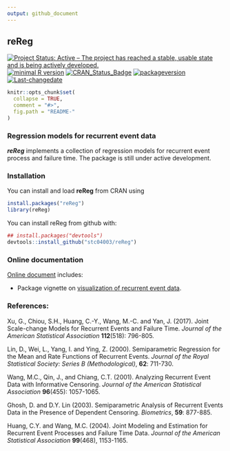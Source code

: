 ```yaml
---
output: github_document
---
```


## **reReg**

[![Project Status: Active – The project has reached a stable, usable state and is being actively developed.](http://www.repostatus.org/badges/latest/active.svg)](http://www.repostatus.org/#active)
[![minimal R version](https://img.shields.io/badge/R%3E%3D-3.4.0-6666ff.svg)](https://cran.r-project.org/)
[![CRAN_Status_Badge](http://www.r-pkg.org/badges/version/reReg)](https://cran.r-project.org/package=reReg)
[![packageversion](https://img.shields.io/badge/Package%20version-1.1.5-orange.svg?style=flat-square)](commits/master)
[![Last-changedate](https://img.shields.io/badge/last%20change-`r gsub('-', '--', Sys.Date())`-yellowgreen.svg)](/commits/master)
<!-- [![Build Status](https://travis-ci.org/user/pkg.svg?branch=master)](https://travis-ci.org/user/pkg) -->
<!-- README.md is generated from README.Rmd. Please edit that file -->

```r
knitr::opts_chunk$set(
  collapse = TRUE,
  comment = "#>",
  fig.path = "README-"
)
```

### Regression models for recurrent event data
***reReg*** implements a collection of regression models for recurrent event process and failure time.
The package is still under active development.

### Installation

You can install and load **reReg** from CRAN using

```r
install.packages("reReg")
library(reReg)
```

You can install reReg from github with:

```r
## install.packages("devtools")
devtools::install_github("stc04003/reReg")
```

### Online documentation 
[Online document](https://www.sychiou.com/reReg/index.html) includes:

* Package vignette on [visualization of recurrent event data](https://www.sychiou.com/reReg/articles/reReg-plots.html).

### References:

   Xu, G., Chiou, S.H., Huang, C.-Y., Wang, M.-C. and Yan, J. (2017).
   Joint Scale-change Models for Recurrent Events and Failure Time.
   *Journal of the American Statistical Association* **112**(518):
   796-805.

   Lin, D., Wei, L., Yang, I. and Ying, Z. (2000). Semiparametric
   Regression for the Mean and Rate Functions of Recurrent Events.
   *Journal of the Royal Statistical Society: Series B
   (Methodological)*, **62**: 711-730.

   Wang, M.C., Qin, J., and Chiang, C.T. (2001). Analyzing Recurrent
   Event Data with Informative Censoring. *Journal of the American
   Statistical Association* **96**(455): 1057-1065.

   Ghosh, D. and D.Y. Lin (2003). Semiparametric Analysis of
   Recurrent Events Data in the Presence of Dependent Censoring.
   *Biometrics*, **59**: 877-885.

   Huang, C.Y. and Wang, M.C. (2004). Joint Modeling and Estimation
   for Recurrent Event Processes and Failure Time Data. *Journal of
   the American Statistical Association* **99**(468), 1153-1165.
